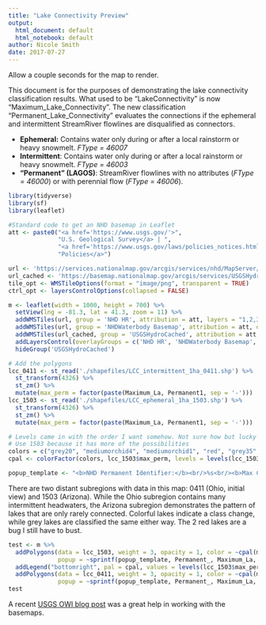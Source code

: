 ```yaml
---
title: "Lake Connectivity Preview"
output:
  html_document: default
  html_notebook: default
author: Nicole Smith
date: 2017-07-27
---
```

Allow a couple seconds for the map to render.

This document is for the purposes of demonstrating the lake connectivity classification results. What used to be "LakeConnectivity" is now "Maximum_Lake_Connectivity". The new classification "Permanent_Lake_Connectivity" evaluates the connections if the ephemeral and intermittent StreamRiver flowlines are disqualified as connectors.

* **Ephemeral:** Contains water only during or after a local rainstorm or heavy snowmelt. *FType = 46007*
* **Intermittent**: Contains water only during or after a local rainstorm or heavy snowmelt. *FType = 46003*
* **"Permanent" (LAGOS)**: StreamRiver flowlines with no attributes (*FType = 46000*) or with perennial flow (*FType = 46006*).
```r
library(tidyverse)
library(sf)
library(leaflet)
```

```r
#Standard code to get an NHD basemap in Leaflet
att <- paste0("<a href='https://www.usgs.gov/'>",
              "U.S. Geological Survey</a> | ",
              "<a href='https://www.usgs.gov/laws/policies_notices.html'>",
              "Policies</a>")

url <- 'https://services.nationalmap.gov/arcgis/services/nhd/MapServer/WMSServer'
url_cached <- 'https://basemap.nationalmap.gov/arcgis/services/USGSHydroCached/MapServer/WMSServer'
tile_opt <- WMSTileOptions(format = "image/png", transparent = TRUE)
ctrl_opt <- layersControlOptions(collapsed = FALSE)

m <- leaflet(width = 1000, height = 700) %>% 
  setView(lng = -81.3, lat = 41.3, zoom = 11) %>% 
  addWMSTiles(url, group = 'NHD HR', attribution = att, layers = "1,2,3,4,5,6,9,10,11") %>%
  addWMSTiles(url, group = 'NHDWaterbody Basemap', attribution = att, options = tile_opt, layers = "7,8") %>%
  addWMSTiles(url_cached, group = 'USGSHydroCached', attribution = att, options = tile_opt, layers = '0') %>% 
  addLayersControl(overlayGroups = c('NHD HR', 'NHDWaterbody Basemap', 'USGSHydroCached'), options = ctrl_opt) %>%
  hideGroup('USGSHydroCached')
```

```r
# Add the polygons
lcc_0411 <- st_read('./shapefiles/LCC_intermittent_1ha_0411.shp') %>% 
  st_transform(4326) %>% 
  st_zm() %>%
  mutate(max_perm = factor(paste(Maximum_La, Permanent1, sep = '-')))
lcc_1503 <- st_read('./shapefiles/LCC_ephemeral_1ha_1503.shp') %>% 
  st_transform(4326) %>% 
  st_zm() %>%
  mutate(max_perm = factor(paste(Maximum_La, Permanent1, sep = '-')))

# Levels came in with the order I want somehow. Not sure how but lucky me!
# Use 1503 because it has more of the possibilities
colors = c("grey20", "mediumorchid4", "mediumorchid1", "red", "grey35", "green4", "green2", "grey55", "lightsalmon1", "grey75")
cpal <- colorFactor(colors, lcc_1503$max_perm, levels = levels(lcc_1503))

popup_template <- "<b>NHD Permanent Identifier:</b><br/>%s<br/><b>Max Connectivity:</b><br/>%s<br/><b>Permanent Connectivity:</b><br/>%s"
```

There are two distant subregions with data in this map: 0411 (Ohio, initial view) and 1503 (Arizona). While the Ohio subregion contains many intermittent headwaters, the Arizona subregion demonstrates the pattern of lakes that are only rarely connected. Colorful lakes indicate a class change, while grey lakes are classified the same either way. The 2 red lakes are a bug I still have to bust.
```r
test <- m %>% 
  addPolygons(data = lcc_1503, weight = 3, opacity = 1, color = ~cpal(max_perm), fillColor = ~cpal(max_perm), fillOpacity = .9,
              popup = ~sprintf(popup_template, Permanent_, Maximum_La, Permanent1)) %>% 
  addLegend("bottomright", pal = cpal, values = levels(lcc_1503$max_perm), title = "Max Class-Perm Class", opacity = .9) %>%
  addPolygons(data = lcc_0411, weight = 3, opacity = 1, color = ~cpal(max_perm), fillColor = ~cpal(max_perm), fillOpacity = .9,
              popup = ~sprintf(popup_template, Permanent_, Maximum_La, Permanent1))
test
```

A recent [USGS OWI blog post](https://owi.usgs.gov/blog/basemaps/) was a great help in working with the basemaps.
